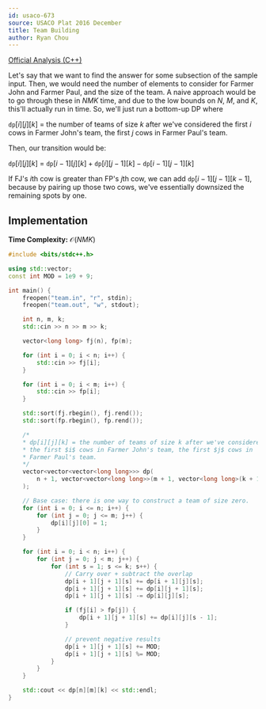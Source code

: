 ```yaml
---
id: usaco-673
source: USACO Plat 2016 December
title: Team Building
author: Ryan Chou
---
```


[Official Analysis (C++)](http://www.usaco.org/current/data/sol_team_platinum_dec16.html)

Let's say that we want to find the answer for some subsection of the sample input. Then, we would need the number of elements to consider for Farmer John and Farmer Paul, and the size of the team. A naive approach would be to go through these in $NMK$ time, and due to the low bounds on $N$, $M$, and $K$, this'll actually run in time. So, we'll just run a bottom-up DP where

$\texttt{dp}[i][j][k]$ = the number of teams of size $k$ after we've considered the first $i$ cows in Farmer John's team, the first $j$ cows in Farmer Paul's team.

Then, our transition would be:

$\texttt{dp}[i][j][k]$ = $\texttt{dp}[i - 1][j][k] + \texttt{dp}[i][j - 1][k] - \texttt{dp}[i - 1][j - 1][k]$

If FJ's $i$th cow is greater than FP's $j$th cow, we can add $\texttt{dp}[i - 1][j - 1][k - 1]$, because by pairing up those two cows, we've essentially downsized the remaining spots by one.

## Implementation

**Time Complexity:** $\mathcal{O}(NMK)$

<LanguageSection>
<CPPSection>

```cpp
#include <bits/stdc++.h>

using std::vector;
const int MOD = 1e9 + 9;

int main() {
	freopen("team.in", "r", stdin);
	freopen("team.out", "w", stdout);

	int n, m, k;
	std::cin >> n >> m >> k;

	vector<long long> fj(n), fp(m);

	for (int i = 0; i < n; i++) {
		std::cin >> fj[i];
	}

	for (int i = 0; i < m; i++) {
		std::cin >> fp[i];
	}

	std::sort(fj.rbegin(), fj.rend());
	std::sort(fp.rbegin(), fp.rend());

	/*
	* dp[i][j][k] = the number of teams of size k after we've considered
	* the first $i$ cows in Farmer John's team, the first $j$ cows in
	* Farmer Paul's team.
	*/
	vector<vector<vector<long long>>> dp(
		n + 1, vector<vector<long long>>(m + 1, vector<long long>(k + 1))
	);

	// Base case: there is one way to construct a team of size zero.
	for (int i = 0; i <= n; i++) {
		for (int j = 0; j <= m; j++) {
			dp[i][j][0] = 1; 
		}
	}

	for (int i = 0; i < n; i++) {
		for (int j = 0; j < m; j++) {
			for (int s = 1; s <= k; s++) {
				// Carry over + subtract the overlap
				dp[i + 1][j + 1][s] += dp[i + 1][j][s];
				dp[i + 1][j + 1][s] += dp[i][j + 1][s];
				dp[i + 1][j + 1][s] -= dp[i][j][s];

				if (fj[i] > fp[j]) {
					dp[i + 1][j + 1][s] += dp[i][j][s - 1];
				}

				// prevent negative results
				dp[i + 1][j + 1][s] += MOD;
				dp[i + 1][j + 1][s] %= MOD;
			}
		}
	}

	std::cout << dp[n][m][k] << std::endl;
}
```
</CPPSection>
</LanguageSection>

